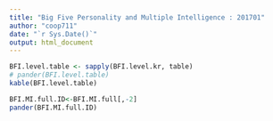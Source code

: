 ```yaml
---
title: "Big Five Personality and Multiple Intelligence : 201701"
author: "coop711"
date: "`r Sys.Date()`"
output: html_document
---
```


<!--### Data Reading

`join()`을 사용하기 위하여 `plyr` 패키지는 사전에 등록

```r
library(knitr)
library(pander)
library(plyr)
panderOptions("table.split.table", Inf)
```
필수 자료 읽어들이기

```r
load("./BFI_MI_1701.RData")
ls()
str(BFI)
str(MI)
str(class.roll)
options(width=180)
```

Big Five Inventory First
------------------------

계산의 편의를 돕기 위해 `BFI` 자료를 검색 목록에 등록하고, 점수 합산.

```r
attach(BFI)
E.score<-E1+E2
N.score<-N1+N2
C.score<-C1+C2
A.score<-A1+A2+A3
O.score<-O1+O2+O3
```

data frame으로 정리하고, 한글 명칭 부여

```r
BFI.score<-data.frame(E.score, N.score, C.score, A.score, O.score)
BFI.type.kr<-c("외향성", "신경성", "성실성", "친화성", "개방성")
dimnames(BFI.score)<-list(ID = ID, BFI.type.kr)
pander(BFI.score)
```

점수에 따른 수준 판정

```r
E.level.kr<-ifelse(E.score <= 4, "하", ifelse(E.score <=6, "중하", ifelse(E.score <=8, "중상", "상")))
N.level.kr<-ifelse(N.score <= 4, "하", ifelse(N.score <=6, "중하", ifelse(N.score <=8, "중상", "상")))
C.level.kr<-ifelse(C.score <= 4, "하", ifelse(C.score <=6, "중하", ifelse(C.score <=8, "중상", "상")))
A.level.kr<-ifelse(A.score <= 10, "하", ifelse(A.score <=12, "중하", ifelse(A.score <=13, "중상", "상")))
O.level.kr<-ifelse(O.score <= 8, "하", ifelse(O.score <=10, "중하", ifelse(O.score <=12, "중상", "상")))
```

ordered factor 로 구성된 data frame 으로 정리

```r
BFI.level <- data.frame(E.level.kr, N.level.kr, C.level.kr, A.level.kr, O.level.kr)
BFI.level.kr <- data.frame(lapply(BFI.level, function(x) factor(x, levels = c("상", "중상", "중하", "하"), ordered = TRUE)))
dimnames(BFI.level.kr) <- list(ID = ID, BFI.type.kr)
pander(BFI.level.kr)
```

위 과정은 다음과 같이 사용자 함수와 `mapply()`를 이용하여 다소 줄일 수도 있다.

```r
criteria<-function(x, a=c(4, 6, 8)){
  ifelse(x<=a[1], "하", ifelse(x<=a[2], "중하", ifelse(x<=a[3], "중상", "상")))
}
a<-list(c(4,6,8), c(4,6,8), c(4,6,8), c(10,12,13), c(8,10,12))
BFI.level.2<-data.frame(mapply(criteria, BFI.score, a=a))
BFI.level.kr.2<-data.frame(lapply(BFI.level.2, function(x) factor(x, levels=c("하", "중하", "중상", "상"), ordered=TRUE)))
dimnames(BFI.level.kr.2)<-list(ID = ID, BFI.type.kr)
(BFI.na.id <- which(apply(BFI.level.kr.2, 1, function(x)all(is.na(x)))))
(BFI.ok.id <- setdiff(1:68, BFI.na.id))
pander(BFI.level.kr.2)
```

각 성질의 분포를 `table`로 요약
-->

```r
BFI.level.table <- sapply(BFI.level.kr, table)
# pander(BFI.level.table)
kable(BFI.level.table)
```

<!--
출석부에 합치기
---------------

`rownames`으로 되어 있는 학번(`ID`)을 `ID`로 돌리고, `row.names`는 일련번호로 정리

```r
BFI.level.kr.2<-data.frame(ID = ID, BFI.level.kr, row.names=1:nrow(BFI.level.kr))
pander(BFI.level.kr.2)
```

전체 출석부로 통합하고, 실험에 참여하지 않은 사람들은 `<NA>`로 표시.

```r
BFI.full.kr<-join(class.roll, BFI.level.kr.2, by="ID")
pander(BFI.full.kr[, -2])
```

잊지 말고 `detach()`

```r
detach(BFI)
```

다중지능 점수 분석
------------------

다중지능 점수를 합산하기 위하여 `for` loop를 활용.

```r
A<-matrix(numeric(0), nrow=nrow(MI), ncol=8)
for(j in 1:8) {A[,j]<-MI[,j+1]
for(i in 1:6) {
A[,j]<-A[,j]+MI[, j+i*8]
}}
MI.score.kr<-A
MI.names.kr<-c("음악", "신체운동", "논리수학", "공간", "언어", "인간친화", "자기성찰", "자연친화")
dimnames(MI.score.kr)<-list(MI$ID, MI.names.kr)
pander(MI.score.kr)
```

각 지능을 점수 순으로 배열, NA는 나중에 처리.

```r
(MI.na.id <- which(apply(MI.score.kr, 1, function(x)any(is.na(x)))))
(MI.ok.id <- setdiff(1:nrow(class.roll), MI.na.id))
MI.score.kr.ok <- MI.score.kr[MI.ok.id, ]
MI.order.kr <- apply(MI.score.kr.ok, 1, order, decreasing = TRUE)
pander(t(MI.order.kr))
MI.sort.kr <- matrix(MI.names.kr[MI.order.kr], ncol=8, byrow=TRUE, dimnames=list(MI$ID[MI.ok.id], paste("제",1:8,"순위", sep="")))
pander(MI.sort.kr)
```

출석부에 합치기
-------------

`rownames`를 `ID`로 돌리고, `row.names`는 일련번호로 정리

```r
MI.sort.kr.2<-data.frame(ID = MI$ID[MI.ok.id], MI.sort.kr, row.names=1:nrow(MI.sort.kr))
pander(MI.sort.kr.2)
```

출석부에 통합

```r
MI.sort.full.kr<-join(class.roll, MI.sort.kr.2, by="ID")
pander(MI.sort.full.kr[, -2])
```

두 data frame을 하나로
----------------------

Merge 2 data frames into one

```r
BFI.MI.full<-data.frame(BFI.full.kr, MI.sort.full.kr[, 3:5])
pander(BFI.MI.full[, -2])
```

이름을 빼고 학번만 표시
-->

```r
BFI.MI.full.ID<-BFI.MI.full[,-2]
pander(BFI.MI.full.ID)
```

<!--결석생 확인
-----------

BFI결석생

```r
BFI.present<-which(class.roll$ID %in% BFI$ID[BFI.ok.id])
BFI.absent<-(1:nrow(class.roll))[-BFI.present]
BFI.absent
class.roll$ID[BFI.absent]
class.roll$Name[BFI.absent]
```

MI 결석생

```r
MI.present<-which(class.roll$ID %in% MI$ID[MI.ok.id])
MI.absent<-(1:nrow(class.roll))[-MI.present]
MI.absent
class.roll$ID[MI.absent]
class.roll$Name[MI.absent]
```
-->